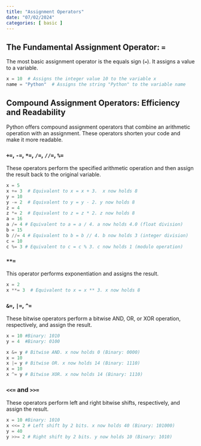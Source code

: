 ```yaml
---
title: "Assignment Operators"
date: "07/02/2024"
categories: [ basic ]
---
```


## The Fundamental Assignment Operator: `=`

The most basic assignment operator is the equals sign (`=`). It assigns a value to a variable.

```python
x = 10  # Assigns the integer value 10 to the variable x
name = "Python"  # Assigns the string "Python" to the variable name
```


## Compound Assignment Operators: Efficiency and Readability

Python offers compound assignment operators that combine an arithmetic operation with an assignment. These operators shorten your code and make it more readable.


### `+=`, `-=`, `*=`, `/=`, `//=`, `%=`

These operators perform the specified arithmetic operation and then assign the result back to the original variable.

```python
x = 5
x += 3  # Equivalent to x = x + 3.  x now holds 8
y = 10
y -= 2  # Equivalent to y = y - 2. y now holds 8
z = 4
z *= 2  # Equivalent to z = z * 2. z now holds 8
a = 16
a /= 4 # Equivalent to a = a / 4. a now holds 4.0 (float division)
b = 15
b //= 4 # Equivalent to b = b // 4. b now holds 3 (integer division)
c = 10
c %= 3 # Equivalent to c = c % 3. c now holds 1 (modulo operation)

```

### `**=`

This operator performs exponentiation and assigns the result.

```python
x = 2
x **= 3  # Equivalent to x = x ** 3. x now holds 8
```


### `&=`, `|=`, `^=`

These bitwise operators perform a bitwise AND, OR, or XOR operation, respectively, and assign the result.

```python
x = 10 #Binary: 1010
y = 4  #Binary: 0100

x &= y # Bitwise AND. x now holds 0 (Binary: 0000)
x = 10
x |= y # Bitwise OR. x now holds 14 (Binary: 1110)
x = 10
x ^= y # Bitwise XOR. x now holds 14 (Binary: 1110)

```

### `<<=` and `>>=`

These operators perform left and right bitwise shifts, respectively, and assign the result.

```python
x = 10 #Binary: 1010
x <<= 2 # Left shift by 2 bits. x now holds 40 (Binary: 101000)
y = 40
y >>= 2 # Right shift by 2 bits. y now holds 10 (Binary: 1010)
```